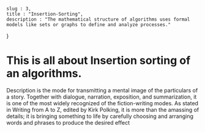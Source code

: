     slug : 3,
    title : "Insertion-Sorting",
    description : "The mathematical structure of algorithms uses formal models like sets or graphs to define and analyze processes."
}

# This is all about Insertion sorting of an algorithms.

Description is the mode for transmitting a mental image of the particulars of a story. 
Together with dialogue, narration, exposition, and summarization, 
it is one of the most widely recognized of the fiction-writing modes. 
As stated in Writing from A to Z, edited by Kirk Polking, 
it is more than the amassing of details; it is bringing something to life by carefully choosing and arranging words and phrases to produce the desired effect

